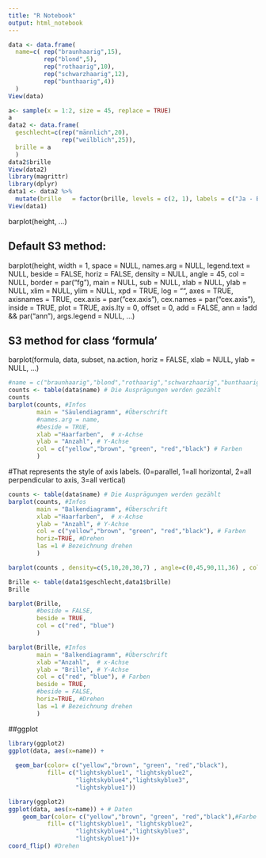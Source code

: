 ```yaml
---
title: "R Notebook"
output: html_notebook
---
```


```r
data <- data.frame(
  name=c( rep("braunhaarig",15),  
          rep("blond",5),
          rep("rothaarig",10),
          rep("schwarzhaarig",12),
          rep("bunthaarig",4))
  )
View(data)
```

```r
a<- sample(x = 1:2, size = 45, replace = TRUE)
a
data2 <- data.frame(
  geschlecht=c(rep("männlich",20),  
               rep("weilblich",25)),
  brille = a
  )
data2$brille
View(data2)
library(magrittr)
library(dplyr)
data1 <- data2 %>%
  mutate(brille   = factor(brille, levels = c(2, 1), labels = c("Ja - Brille", "Nein - Keine Brille")))
View(data1)
```

barplot(height, ...)

## Default S3 method:
barplot(height, width = 1, space = NULL,
        names.arg = NULL, legend.text = NULL, beside = FALSE,
        horiz = FALSE, density = NULL, angle = 45,
        col = NULL, border = par("fg"),
        main = NULL, sub = NULL, xlab = NULL, ylab = NULL,
        xlim = NULL, ylim = NULL, xpd = TRUE, log = "",
        axes = TRUE, axisnames = TRUE,
        cex.axis = par("cex.axis"), cex.names = par("cex.axis"),
        inside = TRUE, plot = TRUE, axis.lty = 0, offset = 0,
        add = FALSE, ann = !add && par("ann"), args.legend = NULL, ...)

## S3 method for class 'formula'
barplot(formula, data, subset, na.action,
        horiz = FALSE, xlab = NULL, ylab = NULL, ...)


```r
#name = c("braunhaarig","blond","rothaarig","schwarzhaarig","bunthaarig")
counts <- table(data$name) # Die Ausprägungen werden gezählt
counts
barplot(counts, #Infos
        main = "Säulendiagramm", #Überschrift 
        #names.arg = name,
        #beside = TRUE,
        xlab ="Haarfarben",  # x-Achse
        ylab = "Anzahl", # Y-Achse
        col = c("yellow","brown", "green", "red","black") # Farben 
        )
```

#That represents the style of axis labels. (0=parallel, 1=all horizontal, 2=all perpendicular to axis, 3=all vertical)
```r
counts <- table(data$name) # Die Ausprägungen werden gezählt
barplot(counts, #Infos
        main = "Balkendiagramm", #Überschrift 
        xlab ="Haarfarben",  # x-Achse
        ylab = "Anzahl", # Y-Achse
        col = c("yellow","brown", "green", "red","black"), # Farben 
        horiz=TRUE, #Drehen
        las =1 # Bezeichnung drehen
        )
```
```r
barplot(counts , density=c(5,10,20,30,7) , angle=c(0,45,90,11,36) , col="brown")
```



```r
Brille <- table(data1$geschlecht,data1$brille)
Brille

barplot(Brille,
        #beside = FALSE,
        beside = TRUE,
        col = c("red", "blue")
        )
```
```r
barplot(Brille, #Infos
        main = "Balkendiagramm", #Überschrift 
        xlab ="Anzahl",  # x-Achse
        ylab = "Brille", # Y-Achse
        col = c("red", "blue"), # Farben
        beside = TRUE,
        #beside = FALSE,
        horiz=TRUE, #Drehen
        las =1 # Bezeichnung drehen
        )
```

##ggplot
```r
library(ggplot2)
ggplot(data, aes(x=name)) +
  
  geom_bar(color= c("yellow","brown", "green", "red","black"),
           fill= c("lightskyblue1", "lightskyblue2",   
                   "lightskyblue4","lightskyblue3",
                   "lightskyblue1"))
```

```r

library(ggplot2)
ggplot(data, aes(x=name)) + # Daten
    geom_bar(color= c("yellow","brown", "green", "red","black"),#Farbe für die Linie
           fill= c("lightskyblue1", "lightskyblue2",    
                   "lightskyblue4","lightskyblue3",
                   "lightskyblue1"))+
coord_flip() #Drehen
```

